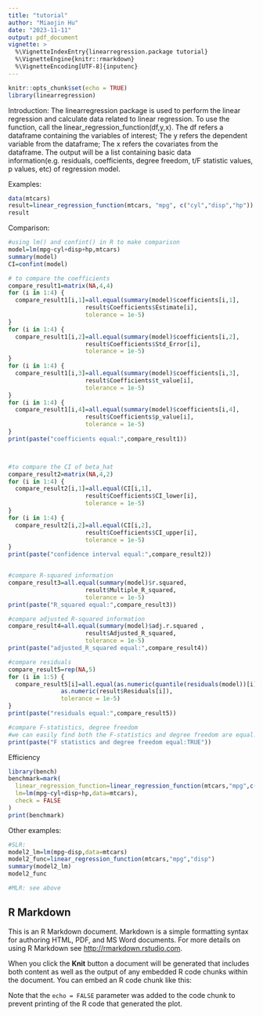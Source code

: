 ```yaml
---
title: "tutorial"
author: "Miaojin Hu"
date: "2023-11-11"
output: pdf_document
vignette: >
  %\VignetteIndexEntry{linearregression.package tutorial}
  %\VignetteEngine{knitr::rmarkdown}
  %\VignetteEncoding[UTF-8]{inputenc}
---
```


```r
knitr::opts_chunk$set(echo = TRUE)
library(linearregression)
```

Introduction:
The linearregression package is used to perform the linear regression and calculate data related to linear regression. To use the function, call the linear_regression_function(df,y,x). The df refers a dataframe containing the variables of interest; The y refers the dependent variable from the dataframe; The x refers the covariates from the dataframe. The output will be a list containing basic data information(e.g. residuals, coefficients, degree freedom, t/F statistic values, p values, etc) of regression model.


Examples:
```r
data(mtcars)
result=linear_regression_function(mtcars, "mpg", c("cyl","disp","hp"))
result

```

Comparison:
```r
#using lm() and confint() in R to make comparison
model=lm(mpg~cyl+disp+hp,mtcars)
summary(model)
CI=confint(model)

```


```r
# to compare the coefficients
compare_result1=matrix(NA,4,4)
for (i in 1:4) {
  compare_result1[i,1]=all.equal(summary(model)$coefficients[i,1], 
                      result$Coefficients$Estimate[i], 
                      tolerance = 1e-5)
}
for (i in 1:4) {
  compare_result1[i,2]=all.equal(summary(model)$coefficients[i,2], 
                      result$Coefficients$Std_Error[i], 
                      tolerance = 1e-5)
}
for (i in 1:4) {
  compare_result1[i,3]=all.equal(summary(model)$coefficients[i,3], 
                      result$Coefficients$t_value[i], 
                      tolerance = 1e-5)
}
for (i in 1:4) {
  compare_result1[i,4]=all.equal(summary(model)$coefficients[i,4], 
                      result$Coefficients$p_value[i], 
                      tolerance = 1e-5)
}
print(paste("coefficients equal:",compare_result1))



#to compare the CI of beta_hat
compare_result2=matrix(NA,4,2)
for (i in 1:4) {
  compare_result2[i,1]=all.equal(CI[i,1], 
                      result$Coefficients$CI_lower[i], 
                      tolerance = 1e-5)
}
for (i in 1:4) {
  compare_result2[i,2]=all.equal(CI[i,2], 
                      result$Coefficients$CI_upper[i], 
                      tolerance = 1e-5)
}
print(paste("confidence interval equal:",compare_result2))


#compare R-squared information
compare_result3=all.equal(summary(model)$r.squared, 
                      result$Multiple_R_squared, 
                      tolerance = 1e-5)
print(paste("R_squared equal:",compare_result3))

#compare adjusted R-squared information
compare_result4=all.equal(summary(model)$adj.r.squared , 
                      result$Adjusted_R_squared, 
                      tolerance = 1e-5)
print(paste("adjusted_R_squared equal:",compare_result4))

#compare residuals
compare_result5=rep(NA,5)
for (i in 1:5) {
  compare_result5[i]=all.equal(as.numeric(quantile(residuals(model))[i]),
               as.numeric(result$Residuals[i]),
               tolerance = 1e-5)
}
print(paste("residuals equal:",compare_result5))

#compare F-statistics, degree freedom
#we can easily find both the F-statistics and degree freedom are equal.
print(paste("F statistics and degree freedom equal:TRUE"))

```

Efficiency
```r
library(bench)
benchmark=mark(
  linear_regression_function=linear_regression_function(mtcars,"mpg",c("cyl","disp","hp")),
  lm=lm(mpg~cyl+disp+hp,data=mtcars),
  check = FALSE
)
print(benchmark)

```

Other examples:
```r
#SLR:
model2_lm=lm(mpg~disp,data=mtcars)
model2_func=linear_regression_function(mtcars,"mpg","disp")
summary(model2_lm)
model2_func

#MLR: see above

```

## R Markdown

This is an R Markdown document. Markdown is a simple formatting syntax for authoring HTML, PDF, and MS Word documents. For more details on using R Markdown see <http://rmarkdown.rstudio.com>.

When you click the **Knit** button a document will be generated that includes both content as well as the output of any embedded R code chunks within the document. You can embed an R code chunk like this:



Note that the `echo = FALSE` parameter was added to the code chunk to prevent printing of the R code that generated the plot.
